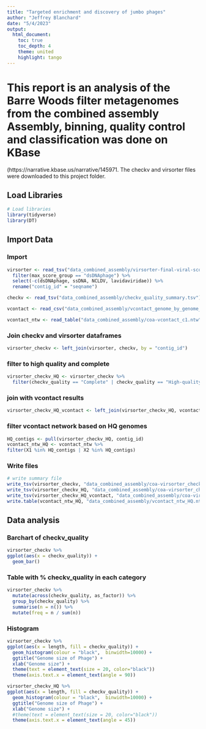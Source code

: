 ```yaml
---
title: "Targeted enrichment and discovery of jumbo phages"
author: "Jeffrey Blanchard"
date: "5/4/2023"
output:
  html_document:
    toc: true
    toc_depth: 4
    theme: united
    highlight: tango
---
```


# This report is an analysis of the Barre Woods filter metagenomes from the combined assembly  Assembly, binning, quality control and classification was done on KBase
(https://narrative.kbase.us/narrative/145971. The checkv and virsorter files were downloaded to this project folder.

## Load Libraries

```r
# Load libraries
library(tidyverse)
library(DT)
```

## Import Data

### Import

```r
virsorter <- read_tsv("data_combined_assembly/virsorter-final-viral-score.tsv") %>% 
  filter(max_score_group == "dsDNAphage") %>% 
  select(-c(dsDNAphage, ssDNA, NCLDV, lavidaviridae)) %>% 
  rename("contig_id" = "seqname")

checkv <- read_tsv("data_combined_assembly/checkv_quality_summary.tsv") 

vcontact <- read_csv("data_combined_assembly/vcontact_genome_by_genome_overview.csv") 

vcontact_ntw <- read_table("data_combined_assembly/coa-vcontact_c1.ntw", col_names = FALSE) 
```

### Join checkv and virsorter dataframes

```r
virsorter_checkv <- left_join(virsorter, checkv, by = "contig_id")
```

### filter to high quality and complete

```r
virsorter_checkv_HQ <- virsorter_checkv %>% 
  filter(checkv_quality == "Complete" | checkv_quality == "High-quality")
```

### join with vcontact results
```r
virsorter_checkv_HQ_vcontact <- left_join(virsorter_checkv_HQ, vcontact, by = c("contig_id" = "Genome"))
```

### filter vcontact network based on HQ genomes

```r
HQ_contigs <- pull(virsorter_checkv_HQ, contig_id)  
vcontact_ntw_HQ <- vcontact_ntw %>% 
filter(X1 %in% HQ_contigs | X2 %in% HQ_contigs)
```

### Write files
```r
# write summary file
write_tsv(virsorter_checkv, "data_combined_assembly/coa-virsorter_checkv.tsv") 
write_tsv(virsorter_checkv_HQ, "data_combined_assembly/coa-virsorter_checkv_HQ.tsv") 
write_tsv(virsorter_checkv_HQ_vcontact, "data_combined_assembly/coa-virsorter_checkv_HQ_vcontact.tsv") 
write.table(vcontact_ntw_HQ, "data_combined_assembly/vcontact_ntw_HQ.ntw", sep = " ", col.names=F, row.names=F, quote=F)
```

## Data analysis

### Barchart of checkv_quality
```r
virsorter_checkv %>% 
ggplot(aes(x = checkv_quality)) + 
  geom_bar() 
```

### Table with % checkv_quality in each category
```r
virsorter_checkv %>% 
  mutate(across(checkv_quality, as_factor)) %>% 
  group_by(checkv_quality) %>% 
  summarise(n = n()) %>%
  mutate(freq = n / sum(n))
```

### Histogram

```r
virsorter_checkv %>% 
ggplot(aes(x = length, fill = checkv_quality)) + 
  geom_histogram(colour = "black",  binwidth=10000) +
  ggtitle("Genome size of Phage") +
  xlab("Genome size") + 
  theme(text = element_text(size = 20, color="black"))
  theme(axis.text.x = element_text(angle = 90)) 
```

```r
virsorter_checkv_HQ %>% 
ggplot(aes(x = length, fill = checkv_quality)) + 
  geom_histogram(colour = "black",  binwidth=10000) +
  ggtitle("Genome size of Phage") +
  xlab("Genome size") + 
  #theme(text = element_text(size = 20, color="black"))
  theme(axis.text.x = element_text(angle = 45)) 
```
